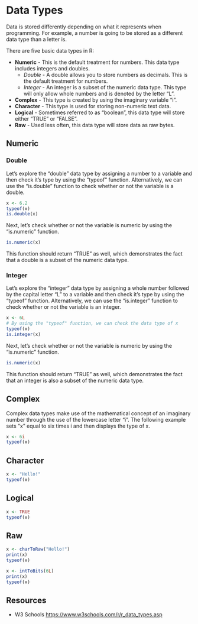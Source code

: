 # Data Types

Data is stored differently depending on what it represents when programming. For example, a number is going to be stored as a different data type than a letter is.

There are five basic data types in R:

- **Numeric** - This is the default treatment for numbers. This data type includes integers and doubles.
    - *Double* - A double allows you to store numbers as decimals. This is the default treatment for numbers.
    - *Integer* - An integer is a subset of the numeric data type. This type will only allow whole numbers and is denoted by the letter "L".
- **Complex** - This type is created by using the imaginary variable "i".
- **Character** - This type is used for storing non-numeric text data.
- **Logical** - Sometimes referred to as "boolean", this data type will store either "TRUE" or "FALSE".
- **Raw** - Used less often, this data type will store data as raw bytes.

## Numeric

### Double

Let's explore the "double" data type by assigning a number to a variable and then check it's type by using the "typeof" function. Alternatively, we can use the "is.double" function to check whether or not the variable is a double.
```r
x <- 6.2
typeof(x)
is.double(x)
```

Next, let's check whether or not the variable is numeric by using the "is.numeric" function.
```r
is.numeric(x)
```

This function should return "TRUE" as well, which demonstrates the fact that a double is a subset of the numeric data type.

### Integer
Let's explore the "integer" data type by assigning a whole number followed by the capital letter "L" to a variable and then check it's type by using the "typeof" function. Alternatively, we can use the "is.integer" function to check whether or not the variable is an integer.
```r
x <- 6L
# By using the "typeof" function, we can check the data type of x
typeof(x)
is.integer(x)
```

Next, let's check whether or not the variable is numeric by using the "is.numeric" function.
```r
is.numeric(x)
```

This function should return "TRUE" as well, which demonstrates the fact that an integer is also a subset of the numeric data type.

## Complex

Complex data types make use of the mathematical concept of an imaginary number through the use of the lowercase letter "i". The following example sets "x" equal to six times i and then displays the type of x.

```r
x <- 6i
typeof(x)
```

## Character
```r
x <- "Hello!"
typeof(x)
```

## Logical
```r
x <- TRUE
typeof(x)
```

## Raw
```r
x <- charToRaw("Hello!")
print(x)
typeof(x)

x <- intToBits(6L)
print(x)
typeof(x)
```

## Resources

- W3 Schools <https://www.w3schools.com/r/r_data_types.asp>